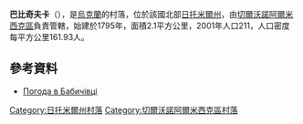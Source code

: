 {{coord|50|23|19|N|28|17|24|E|scale:10000|display=title}}

'''巴比奇夫卡'''（{{lang-uk|Бабичівка}}），是[[烏克蘭|烏克蘭]]的村落，位於該國北部[[日托米爾州|日托米爾州]]，由[[切爾沃諾阿爾米西克區|切爾沃諾阿爾米西克區]]負責管轄，始建於1795年，面積2.1平方公里，2001年人口211，人口密度每平方公里161.93人。

==參考資料==
*[http://weather.in.ua/ua/zhitomirskaja/452 Погода в Бабичівці] {{Wayback|url=http://weather.in.ua/ua/zhitomirskaja/452 |date=20111219120006 }}

{{DEFAULTSORT:Бабичівка}}
[[Category:日托米爾州村落|Category:日托米爾州村落]]
[[Category:切爾沃諾阿爾米西克區村落|Category:切爾沃諾阿爾米西克區村落]]


{{Zhytomyr-geo-stub}}